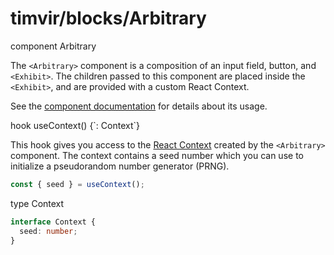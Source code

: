 
# timvir/blocks/Arbitrary

<div
  style={{
    fontSize: "1.1em",
    margin: "24px -16px .5em",
    padding: "6px 16px 3px",
    background: "var(--c-p-0)",
    borderBottom: "2px solid var(--c-p-2)",
  }}
>
  <span style={{ color: "var(--timvir-secondary-text-color)" }}>component</span> <span style={{ fontWeight: 500 }}>Arbitrary</span>
</div>

The `<Arbitrary>` component is a composition of an input field, button, and `<Exhibit>`. The children passed to
this component are placed inside the `<Exhibit>`, and are provided with a custom React Context.

See the [component documentation](/docs/components/Arbitrary) for details about its usage.

<div
  style={{
    fontSize: "1.1em",
    margin: "24px -16px .5em",
    padding: "6px 16px 3px",
    background: "var(--c-p-0)",
    borderBottom: "2px solid var(--c-p-2)",
  }}
>
  <span style={{ color: "var(--timvir-secondary-text-color)" }}>hook</span> <span style={{ fontWeight: 500 }}>useContext()</span>
  <span style={{ color: "var(--timvir-secondary-text-color)" }}>{`: Context`}</span>
</div>

This hook gives you access to the [React Context] created by the `<Arbitrary>` component. The context
contains a seed number which you can use to initialize a pseudorandom number generator (PRNG).

```javascript
const { seed } = useContext();
```

<div
  style={{
    fontSize: "1.1em",
    margin: "24px -16px .5em",
    padding: "6px 16px 3px",
    background: "var(--c-p-0)",
    borderBottom: "2px solid var(--c-p-2)",
  }}
>
  <span style={{ color: "var(--timvir-secondary-text-color)" }}>type</span> <span style={{ fontWeight: 500 }}>Context</span>
</div>

```typescript
interface Context {
  seed: number;
}
```

[react context]: https://reactjs.org/docs/context.html
